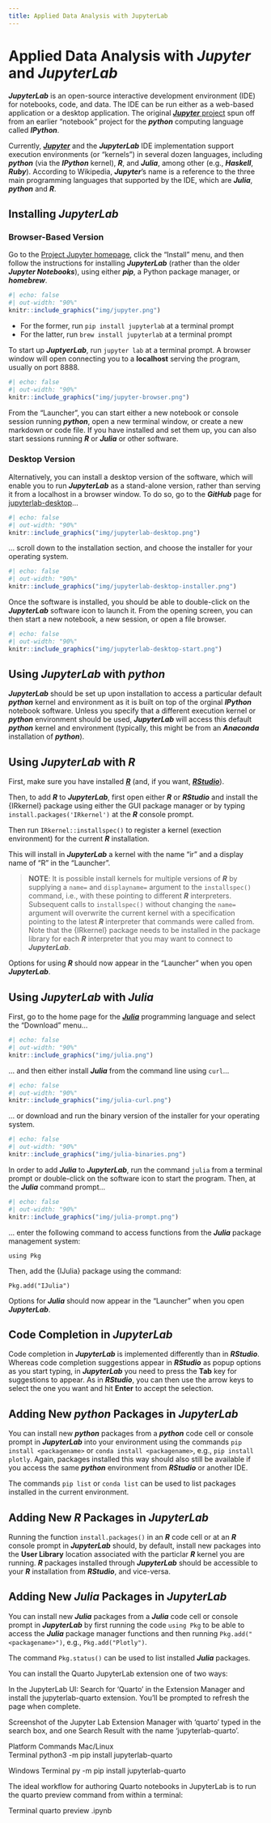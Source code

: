 ```yaml
---
title: Applied Data Analysis with JupyterLab
---
```


# Applied Data Analysis with ***Jupyter*** and ***JupyterLab***

***JupyterLab*** is an open-source interactive development environment  (IDE) for notebooks, code, and data. The IDE can be run either as a web-based application or a desktop application. The original [***Jupyter*** project](https://en.wikipedia.org/wiki/Project_Jupyter) spun off from an earlier "notebook" project for the ***python*** computing language called ***IPython***.

Currently, [***Jupyter***](https://jupyter.org/) and the ***JupyterLab*** IDE implementation support execution environments (or "kernels") in several dozen languages, including ***python*** (via the ***IPython*** kernel), ***R***, and ***Julia***, among other (e.g., ***Haskell***, ***Ruby***). According to Wikipedia, ***Jupyter***'s name is a reference to the three main programming languages that supported by the IDE, which are ***Julia***, ***python*** and ***R***.

## Installing ***JupyterLab***

### Browser-Based Version
Go to the [Project Jupyter homepage](https://jupyter.org/), click the "Install" menu, and then follow the instructions for installing ***JupyterLab*** (rather than the older ***Jupyter Notebooks***), using either ***pip***, a Python package manager, or ***homebrew***.

```r
#| echo: false
#| out-width: "90%"
knitr::include_graphics("img/jupyter.png")
```

- For the former, run `pip install jupyterlab` at a terminal prompt
- For the latter, run `brew install jupyterlab` at a terminal prompt

To start up ***JuptyerLab***, run `jupyter lab` at a terminal prompt. A browser window will open connecting you to a **localhost** serving the program, usually on port 8888.

```r
#| echo: false
#| out-width: "90%"
knitr::include_graphics("img/jupyter-browser.png")
```

From the "Launcher", you can start either a new notebook or console session running ***python***, open a new terminal window, or create a new markdown or code file. If you have installed and set them up, you can also start sessions running ***R*** or ***Julia*** or other software.

### Desktop Version

Alternatively, you can install a desktop version of the software, which will enable you to run ***JupyterLab*** as a stand-alone version, rather than serving it from a localhost in a browser window. To do so, go to the ***GitHub*** page for [jupyterlab-desktop](https://github.com/jupyterlab/jupyterlab-desktop)...

```r
#| echo: false
#| out-width: "90%"
knitr::include_graphics("img/jupyterlab-desktop.png")
```

... scroll down to the installation section, and choose the installer for your operating system.

```r
#| echo: false
#| out-width: "90%"
knitr::include_graphics("img/jupyterlab-desktop-installer.png")
```

Once the software is installed, you should be able to double-click on the ***JupyterLab*** software icon to launch it. From the opening screen, you can then start a new notebook, a new session, or open a file browser.

```r
#| echo: false
#| out-width: "90%"
knitr::include_graphics("img/jupyterlab-desktop-start.png")
```

## Using ***JupyterLab*** with ***python***

***JupyterLab*** should be set up upon installation to access a particular default ***python*** kernel and environment as it is built on top of the orginal ***IPython*** notebook software. Unless you specify that a different execution kernel or ***python*** environment should be used, ***JupyterLab*** will access this default ***python*** kernel and environment (typically, this might be from an ***Anaconda*** installation of ***python***).

## Using ***JupyterLab*** with ***R***

First, make sure you have installed [***R***](https://cran.r-project.org/) (and, if you want, [***RStudio***](https://posit.co/download/rstudio-desktop/)).

Then, to add ***R*** to ***JupyterLab***, first open either ***R*** or ***RStudio*** and install the {IRkernel} package using either the GUI package manager or by typing `install.packages('IRkernel')` at the ***R*** console prompt.

Then run `IRkernel::installspec()` to register a kernel (exection environment) for the current ***R*** installation.

This will install in ***JupyterLab*** a kernel with the name “ir” and a display name of “R” in the "Launcher".

> **NOTE**: It is possible install kernels for multiple versions of ***R*** by supplying a `name=` and `displayname=` argument to the `installspec()` command, i.e., with these pointing to different ***R*** interpreters. Subsequent calls to `installspec()` without changing the `name=` argument will overwrite the current kernel with a specification pointing to the latest ***R*** interpreter that commands were called from. Note that the {IRkernel} package needs to be installed in the package library for each ***R*** interpreter that you may want to connect to ***JupyterLab***.

Options for using ***R*** should now appear in the "Launcher" when you open ***JupyterLab***.

## Using ***JupyterLab*** with ***Julia***

First, go to the home page for the [***Julia***](https://julialang.org/) programming language and select the "Download" menu...

```r
#| echo: false
#| out-width: "90%"
knitr::include_graphics("img/julia.png")
```

... and then either install ***Julia*** from the command line using `curl`...

```r
#| echo: false
#| out-width: "90%"
knitr::include_graphics("img/julia-curl.png")
```

... or download and run the binary version of the installer for your operating system.

```r
#| echo: false
#| out-width: "90%"
knitr::include_graphics("img/julia-binaries.png")
```

In order to add ***Julia*** to ***JupyterLab***, run the command `julia` from a terminal prompt or double-click on the software icon to start the program. Then, at the ***Julia*** command prompt...

```r
#| echo: false
#| out-width: "90%"
knitr::include_graphics("img/julia-prompt.png")
```

... enter the following command to access functions from the ***Julia*** package management system:

`using Pkg`

Then, add the {IJulia} package using the command:

`Pkg.add("IJulia")`

Options for ***Julia*** should now appear in the "Launcher" when you open ***JupyterLab***.

## Code Completion in ***JupyterLab***

Code completion in ***JupyterLab*** is implemented differently than in ***RStudio***. Whereas code completion suggestions appear in ***RStudio*** as popup options as you start typing, in ***JupyterLab*** you need to press the **Tab** key for suggestions to appear. As in ***RStudio***, you can then use the arrow keys to select the one you want and hit **Enter** to accept the selection.

## Adding New ***python*** Packages in ***JupyterLab***

You can install new ***python*** packages from a ***python*** code cell or console prompt in ***JupyterLab*** into your environment using the commands `pip install <packagename>` or `conda install <packagename>`, e.g., `pip install plotly`. Again, packages installed this way should also still be available if you access the same ***python*** environment from ***RStudio*** or another IDE.

The commands `pip list` or `conda list` can be used to list packages installed in the current environment.

## Adding New ***R*** Packages in ***JupyterLab***

Running the function `install.packages()` in an ***R*** code cell or at an ***R*** console prompt in ***JupyterLab*** should, by default, install new packages into the **User Library** location associated with the particlar ***R*** kernel you are running. ***R*** packages installed through ***JupyterLab*** should be accessible to your ***R*** installation from ***RStudio***, and vice-versa.

## Adding New ***Julia*** Packages in ***JupyterLab***

You can install new ***Julia*** packages from a ***Julia*** code cell or console prompt in ***JupyterLab*** by first running the code `using Pkg` to be able to access the ***Julia*** package manager functions and then running `Pkg.add("<packagename>")`, e.g., `Pkg.add("Plotly")`.

The command `Pkg.status()` can be used to list installed ***Julia*** packages.

You can install the Quarto JupyterLab extension one of two ways:

In the JupyterLab UI: Search for ‘Quarto’ in the Extension Manager and install the jupyterlab-quarto extension. You’ll be prompted to refresh the page when complete.

Screenshot of the Jupyter Lab Extension Manager with 'quarto' typed in the search box, and one Search Result with the name 'jupyterlab-quarto'.




Platform	Commands
Mac/Linux	
Terminal
python3 -m pip install jupyterlab-quarto

Windows	
Terminal
py -m pip install jupyterlab-quarto


The ideal workflow for authoring Quarto notebooks in JupyterLab is to run the quarto preview command from within a terminal:

Terminal
quarto preview <notebook-name>.ipynb

